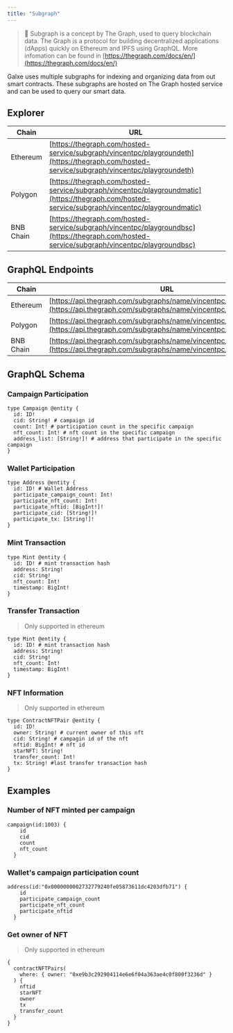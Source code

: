 ```yaml
---
title: "Subgraph"
---
```


> 💁 Subgraph is a concept by The Graph, used to query blockchain data. The Graph is a protocol for building decentralized applications (dApps) quickly on Ethereum and IPFS using GraphQL. More infomation can be found in [https://thegraph.com/docs/en/](https://thegraph.com/docs/en/)

Galxe uses multiple subgraphs for indexing and organizing data from out smart contracts. These subgraphs are hosted on The Graph hosted service and can be used to query our smart data.

## Explorer[](#explorer "Direct link to heading")

| Chain     | URL                                                                                                                                              |
| --------- | ------------------------------------------------------------------------------------------------------------------------------------------------ |
| Ethereum  | [https://thegraph.com/hosted-service/subgraph/vincentpc/playgroundeth](https://thegraph.com/hosted-service/subgraph/vincentpc/playgroundeth)     |
| Polygon   | [https://thegraph.com/hosted-service/subgraph/vincentpc/playgroundmatic](https://thegraph.com/hosted-service/subgraph/vincentpc/playgroundmatic) |
| BNB Chain | [https://thegraph.com/hosted-service/subgraph/vincentpc/playgroundbsc](https://thegraph.com/hosted-service/subgraph/vincentpc/playgroundbsc)     |

## GraphQL Endpoints[](#graphql-endpoints "Direct link to heading")

| Chain     | URL                                                                                                                                    |
| --------- | -------------------------------------------------------------------------------------------------------------------------------------- |
| Ethereum  | [https://api.thegraph.com/subgraphs/name/vincentpc/playgroundeth](https://api.thegraph.com/subgraphs/name/vincentpc/playgroundeth)     |
| Polygon   | [https://api.thegraph.com/subgraphs/name/vincentpc/playgroundmatic](https://api.thegraph.com/subgraphs/name/vincentpc/playgroundmatic) |
| BNB Chain | [https://api.thegraph.com/subgraphs/name/vincentpc/playgroundbsc](https://api.thegraph.com/subgraphs/name/vincentpc/playgroundbsc)     |

## GraphQL Schema[](#graphql-schema "Direct link to heading")

### Campaign Participation[](#campaign-participation "Direct link to heading")

```
type Campaign @entity {
  id: ID!
  cid: String! # campaign id
  count: Int! # participation count in the specific campaign
  nft_count: Int! # nft count in the specific campaign
  address_list: [String!]! # address that participate in the specific campaign
}

```

### Wallet Participation[](#wallet-participation "Direct link to heading")

```
type Address @entity {
  id: ID! # Wallet Address
  participate_campaign_count: Int!
  participate_nft_count: Int!
  participate_nftid: [BigInt!]!
  participate_cid: [String!]!
  participate_tx: [String!]!
}

```

### Mint Transaction[](#mint-transaction "Direct link to heading")

```
type Mint @entity {
  id: ID! # mint transaction hash
  address: String!
  cid: String!
  nft_count: Int!
  timestamp: BigInt!
}

```

### Transfer Transaction[](#transfer-transaction "Direct link to heading")

> Only supported in ethereum

```
type Mint @entity {
  id: ID! # mint transaction hash
  address: String!
  cid: String!
  nft_count: Int!
  timestamp: BigInt!
}

```

### NFT Information[](#nft-information "Direct link to heading")

> Only supported in ethereum

```
type ContractNFTPair @entity {
  id: ID!
  owner: String! # current owner of this nft
  cid: String! # campagin id of the nft
  nftid: BigInt! # nft id
  starNFT: String!
  transfer_count: Int!
  tx: String! #last transfer transaction hash
}

```

## Examples[](#examples "Direct link to heading")

### Number of NFT minted per campaign[](#number-of-nft-minted-per-campaign "Direct link to heading")

```
campaign(id:1003) {
    id
    cid
    count
    nft_count
  }

```

### Wallet's campaign participation count[](#wallets-campaign-participation-count "Direct link to heading")

```
address(id:"0x0000000002732779240fe05873611dc4203dfb71") {
    id
    participate_campaign_count
    participate_nft_count
    participate_nftid
  }

```

### Get owner of NFT[](#get-owner-of-nft "Direct link to heading")

> Only supported in ethereum

```
{
  contractNFTPairs(
    where: { owner: "0xe9b3c292904114e6e6f04a363ae4c0f800f3236d" }
  ) {
    nftid
    starNFT
    owner
    tx
    transfer_count
  }
}

```